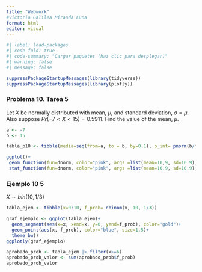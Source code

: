 ---
title: "Webwork"
#Victoria Galilea Miranda Luna
format: html
editor: visual
---

```{r}
#| label: load-packages
#| code-fold: true
#| code-summary: "Cargar paquetes (haz clic para desplegar)"
#| warning: false
#| message: false

suppressPackageStartupMessages(library(tidyverse))
suppressPackageStartupMessages(library(plotly))

```

### Problema 10. Tarea 5

Let $X$ be normally distributed with mean, $\mu$, and standard deviation, $\sigma=\mu$. Also suppose $Pr(−7<X<15)=0.5911$. Find the value of the mean, $\mu$.

```{r}
a <- -7
b <- 15

tabla_p10 <- tibble(media=seq(from=a, to = b, by=0.1), p_int= pnorm(b/media-1)-pnorm(a/media-1))

ggplot()+
 geom_function(fun=dnorm, color="pink", args =list(mean=10,9, sd=10.9), xlim=c(-21.8, 43.6))+
 stat_function(fun=dnorm, color="pink", args =list(mean=10.9, sd=10.9), xlim=c(-7,15), geom="area", fill="violet")


```

### Ejemplo 10 5

$X\sim bin(10,1/3)$

```{r}
tabla_ejem <- tibble(x=0:10, f_prob= dbinom(x, 10, 1/3))

graf_ejemplo <- ggplot(tabla_ejem)+
  geom_segment(aes(x=x, xend=x, y=0, yend=f_prob), color="gold")+
  geom_point(aes(x, f_prob), color="blue", size=1.5)+
  theme_bw()
ggplotly(graf_ejemplo)

aprobado_prob <- tabla_ejem |> filter(x>=6)
aprobado_prob_valor <- sum(aprobado_prob$f_prob)
aprobado_prob_valor
```
